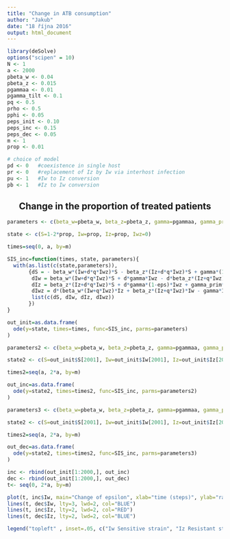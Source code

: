 ```yaml
---
title: "Change in ATB consumption"
author: "Jakub"
date: "18 října 2016"
output: html_document
---
```



```r
library(deSolve)
options("scipen" = 10)
N <- 1
a <- 2000
pbeta_w <- 0.04
pbeta_z <- 0.015
pgammaa <- 0.01
pgamma_tilt <- 0.1
pq <- 0.5
prho <- 0.5
pphi <- 0.05
peps_init <- 0.10
peps_inc <- 0.15
peps_dec <- 0.05
m <- 1
prop <- 0.01

# choice of model
pd <- 0   #coexistence in single host
pr <- 0   #replacement of Iz by Iw via interhost infection
pu <- 1   #Iw to Iz conversion
pb <- 1   #Iz to Iw conversion


```



<center> <h2> Change in the proportion of treated patients </h2> </center>

 
 
 
```r
parameters <- c(beta_w=pbeta_w, beta_z=pbeta_z, gamma=pgammaa, gamma_prim=pgamma_tilt, eps=peps_init, q=pq, rho=prho, phi=pphi, d=pd, r=pr, u=pu, b=pb )

state <- c(S=1-2*prop, Iw=prop, Iz=prop, Iwz=0)

times=seq(0, a, by=m)

SIS_inc=function(times, state, parameters){
  with(as.list(c(state,parameters)),
       {dS = - beta_w*(Iw+d*q*Iwz)*S - beta_z*(Iz+d*q*Iwz)*S + gamma*(1-eps)*Iw + gamma_prim*eps*Iw + gamma*Iz
        dIw = beta_w*(Iw+d*q*Iwz)*S + d*gamma*Iwz - d*beta_z*(Iz+q*Iwz)*Iw - gamma*(1-eps)*Iw - gamma_prim*eps*Iw + r*(beta_w-beta_z)*Iw*Iz - u*rho*eps*Iw + b*phi*(1-eps)*Iz
        dIz = beta_z*(Iz+d*q*Iwz)*S + d*gamma*(1-eps)*Iwz + gamma_prim*eps*Iwz - d*beta_w*(Iw+q*Iwz)*Iz - gamma*Iz - r*(beta_w-beta_z)*Iw*Iz + u*rho*eps*Iw - b*phi*(1-eps)*Iz
        dIwz = d*(beta_w*(Iw+q*Iwz)*Iz + beta_z*(Iz+q*Iwz)*Iw - gamma*Iwz - gamma*(1-eps)*Iwz - gamma_prim*eps*Iwz)
        list(c(dS, dIw, dIz, dIwz))
       })
}

out_init=as.data.frame(
  ode(y=state, times=times, func=SIS_inc, parms=parameters)
)

```


```r
parameters2 <- c(beta_w=pbeta_w, beta_z=pbeta_z, gamma=pgammaa, gamma_prim=pgamma_tilt, eps=peps_inc, q=pq, rho=prho, phi=pphi, d=pd, r=pr, u=pu, b=pb )

state2 <- c(S=out_init$S[2001], Iw=out_init$Iw[2001], Iz=out_init$Iz[2001], Iwz=out_init$Iwz[2001])

times2=seq(a, 2*a, by=m)

out_inc=as.data.frame(
  ode(y=state2, times=times2, func=SIS_inc, parms=parameters2)
)

```

```r


parameters3 <- c(beta_w=pbeta_w, beta_z=pbeta_z, gamma=pgammaa, gamma_prim=pgamma_tilt, eps=peps_dec, q=pq, rho=prho, phi=pphi, d=pd, r=pr, u=pu, b=pb )

state2 <- c(S=out_init$S[2001], Iw=out_init$Iw[2001], Iz=out_init$Iz[2001], Iwz=out_init$Iwz[2001])

times2=seq(a, 2*a, by=m)

out_dec=as.data.frame(
  ode(y=state2, times=times2, func=SIS_inc, parms=parameters3)
)

```


```r


inc <- rbind(out_init[1:2000,], out_inc)
dec <- rbind(out_init[1:2000,], out_dec)
t<- seq(0, 2*a, by=m)

plot(t, inc$Iw, main="Change of epsilon", xlab="time (steps)", ylab="ratio", ylim=c(0,1), lty=3, lwd=2, type="l", col="RED")
lines(t, dec$Iw, lty=3, lwd=2, col="BLUE")
lines(t, inc$Iz, lty=2, lwd=2, col="RED")
lines(t, dec$Iz, lty=2, lwd=2, col="BLUE")

legend("topleft" , inset=.05, c("Iw Sensitive strain", "Iz Resistant strain"), lty=c(3,2), lwd=c(3,2))
```